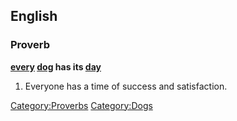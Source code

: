==English==

===Proverb===
'''[[every]] [[dog]] has its [[day]]'''
# Everyone has a time of success and satisfaction.

[[Category:Proverbs]] 
[[Category:Dogs]]